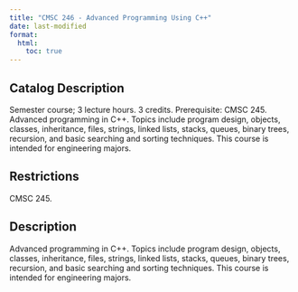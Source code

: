 ```yaml
---
title: "CMSC 246 - Advanced Programming Using C++"
date: last-modified
format:
  html:
    toc: true
---
```


## Catalog Description

Semester course; 3 lecture hours. 3 credits. Prerequisite: CMSC 245. Advanced programming in C++. Topics include program design, objects, classes, inheritance, files, strings, linked lists, stacks, queues, binary trees, recursion, and basic searching and sorting techniques. This course is intended for engineering majors.


## Restrictions
 
CMSC 245.

## Description

Advanced programming in C++. Topics include program design, objects, classes, inheritance, files, strings, linked lists, stacks, queues, binary trees, recursion, and basic searching and sorting techniques. This course is intended for engineering majors.


